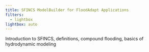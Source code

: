 ```yaml
---
title: SFINCS ModelBuilder for FloodAdapt Applications
filters:
  - lightbox
lightbox: auto
---
```


Introduction to SFINCS, definitions, compound flooding, basics of hydrodynamic modeling